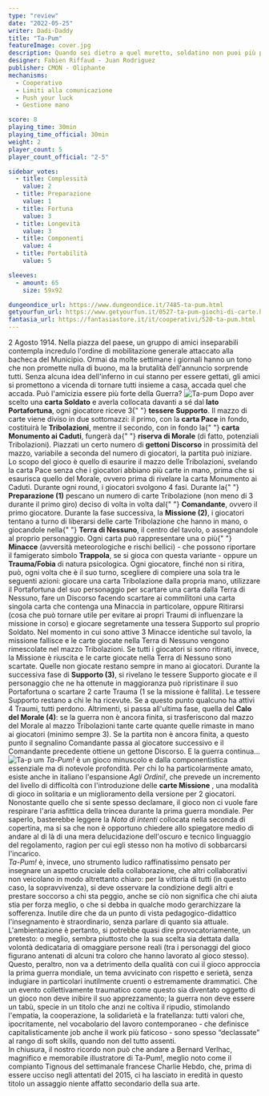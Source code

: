 ```yaml
---
type: "review"
date: "2022-05-25"
writer: Dadi-Daddy
title: "Ta-Pum"
featureImage: cover.jpg
description: Quando sei dietro a quel muretto, soldatino non puoi più parlar! Ta pum, ta pum, ta pum, ta pum...
designer: Fabien Riffaud - Juan Rodriguez
publisher: CMON - Oliphante
mechanisms:
  - Cooperativo
  - Limiti alla comunicazione
  - Push your luck
  - Gestione mano

score: 8
playing_time: 30min
playing_time_official: 30min
weight: 2
player_count: 5
player_count_official: "2-5"

sidebar_votes:
  - title: Complessità
    value: 2
  - title: Preparazione
    value: 1
  - title: Fortuna
    value: 3
  - title: Longevità
    value: 3
  - title: Componenti
    value: 4
  - title: Portabilità
    value: 5

sleeves:
  - amount: 65
    size: 59x92

dungeondice_url: https://www.dungeondice.it/7485-ta-pum.html
getyourfun_url: https://www.getyourfun.it/0527-ta-pum-giochi-di-carte.html
fantasia_url: https://fantasiastore.it/it/cooperativi/520-ta-pum.html
---
```


<Setting>
  2 Agosto 1914. Nella piazza del paese, un gruppo di amici inseparabili
  contempla incredulo l'ordine di mobilitazione generale attaccato alla bacheca
  del Municipio. Ormai da molte settimane i giornali hanno un tono che non
  promette nulla di buono, ma la brutalità dell'annuncio sorprende tutti. Senza
  alcuna idea dell'inferno in cui stanno per essere gettati, gli amici si
  promettono a vicenda di tornare tutti insieme a casa, accada quel che accada.
  Può l'amicizia essere più forte della Guerra?
</Setting>

<img src="./game1.jpg" alt="Ta-pum" />

<Rules>
  Dopo aver scelto una <strong>carta Soldato</strong> e averla collocata davanti
  a sé dal <strong>lato Portafortuna</strong>, ogni giocatore riceve 3{" "}
  <strong>tessere Supporto</strong>. Il mazzo di carte viene diviso in due
  sottomazzi: il primo, con la <strong>carta Pace</strong> in fondo, costituirà
  le <strong>Tribolazioni</strong>, mentre il secondo, con in fondo la{" "}
  <strong>carta Monumento ai Caduti</strong>, fungerà da{" "}
  <strong>riserva di Morale</strong> (di fatto, potenziali Tribolazioni).
  Piazzati un certo numero di <strong>gettoni Discorso</strong> in prossimità
  del mazzo, variabile a seconda del numero di giocatori, la partita può
  iniziare.
  <br />
  Lo scopo del gioco è quello di esaurire il mazzo delle Tribolazioni, svelando
  la carta Pace senza che i giocatori abbiano più carte in mano, prima che si
  esaurisca quello del Morale, ovvero prima di rivelare la carta Monumento ai
  Caduti. Durante ogni round, i giocatori svolgono 4 fasi. Durante la{" "}
  <strong>Preparazione (1)</strong> pescano un numero di carte Tribolazione (non
  meno di 3 durante il primo giro) deciso di volta in volta dal{" "}
  <strong>Comandante</strong>, ovvero il primo giocatore. Durante la fase
  successiva, la <strong>Missione (2)</strong>, i giocatori tentano a turno di
  liberarsi delle carte Tribolazione che hanno in mano, o giocandole nella{" "}
  <strong>Terra di Nessuno</strong>, il centro del tavolo, o assegnandole al
  proprio personaggio. Ogni carta può rappresentare una o più{" "}
  <strong>Minacce</strong> (avversità meteorologiche e rischi bellici) - che
  possono riportare il famigerato simbolo <strong>Trappola</strong>, se si gioca
  con questa variante - oppure un <strong>Trauma/Fobia</strong> di natura
  psicologica. Ogni giocatore, finché non si ritira, può, ogni volta che è il
  suo turno, scegliere di compiere una sola tra le seguenti azioni: giocare una
  carta Tribolazione dalla propria mano, utilizzare il Portafortuna del suo
  personaggio per scartare una carta dalla Terra di Nessuno, fare un Discorso
  facendo scartare ai commilitoni una carta singola carta che contenga una
  Minaccia in particolare, oppure Ritirarsi (cosa che può tornare utile per
  evitare ai propri Traumi di influenzare la missione in corso) e giocare
  segretamente una tessera Supporto sul proprio Soldato. Nel momento in cui sono
  attive 3 Minacce identiche sul tavolo, la missione fallisce e le carte giocate
  nella Terra di Nessuno vengono rimescolate nel mazzo Tribolazioni. Se tutti i
  giocatori si sono ritirati, invece, la Missione è riuscita e le carte giocate
  nella Terra di Nessuno sono scartate. Quelle non giocate restano sempre in
  mano ai giocatori. Durante la successiva fase di <strong>Supporto (3)</strong>,
  si rivelano le tessere Supporto giocate e il personaggio che ne ha ottenute in
  maggioranza può ripristinare il suo Portafortuna o scartare 2 carte Trauma (1 se
  la missione è fallita). Le tessere Supporto restano a chi le ha ricevute. Se a
  questo punto qualcuno ha attivi 4 Traumi, tutti perdono. Altrimenti, si passa all'ultima
  fase, quella del <strong>Calo del Morale (4)</strong>: se la guerra non è ancora
  finita, si trasferiscono dal mazzo del Morale al mazzo Tribolazioni tante carte
  quante quelle rimaste in mano ai giocatori (minimo sempre 3). Se la partita non
  è ancora finita, a questo punto il segnalino Comandante passa al giocatore successivo
  e il Comandante precedente ottiene un gettone Discorso. E la guerra continua…
</Rules>

<img src="./game2.jpg" alt="Ta-p um" />

<Feedback>
  <em>Ta-Pum!</em> è un gioco minuscolo e dalla componentistica essenziale ma di
  notevole profondità. Per chi lo ha particolarmente amato, esiste anche in
  italiano l'espansione <em>Agli Ordini!</em>, che prevede un incremento del
  livello di difficoltà con l'introduzione delle <strong>carte Missione</strong>
  , una modalità di gioco in solitaria e un miglioramento della versione per 2 giocatori.
  <br />
  Nonostante quello che si sente spesso declamare, il gioco non ci vuole fare respirare
  l'aria asfittica della trincea durante la prima guerra mondiale. Per saperlo, basterebbe
  leggere la <em>Nota di intenti</em> collocata nella seconda di copertina, ma si
  sa che non è opportuno chiedere allo spiegatore medio di andare al di là di una
  mera delucidazione dell'oscuro e tecnico linguaggio del regolamento, ragion per
  cui egli stesso non ha motivo di sobbarcarsi l'incarico.
  <br />
  <em>Ta-Pum!</em> è, invece, uno strumento ludico raffinatissimo pensato per insegnare
  un aspetto cruciale della collaborazione, che altri collaborativi non veicolano
  in modo altrettanto chiaro: per la vittoria di tutti (in questo caso, la sopravvivenza),
  si deve osservare la condizione degli altri e prestare soccorso a chi sta peggio,
  anche se ciò non significa che chi aiuta stia per forza meglio, o che si debba
  in qualche modo gerarchizzare la sofferenza. Inutile dire che da un punto di vista
  pedagogico-didattico l'insegnamento è straordinario, senza parlare di quanto sia
  attuale. L'ambientazione è pertanto, si potrebbe quasi dire provocatoriamente,
  un pretesto: o meglio, sembra piuttosto che la sua scelta sia dettata dalla volontà
  dedicataria di omaggiare persone reali (tra i personaggi del gioco figurano antenati
  di alcuni tra coloro che hanno lavorato al gioco stesso). Questo, peraltro, non
  va a detrimento della qualità con cui il gioco approccia la prima guerra mondiale,
  un tema avvicinato con rispetto e serietà, senza indugiare in particolari inutilmente
  cruenti o estremamente drammatici. Che un evento collettivamente traumatico come
  questo sia diventato oggetto di un gioco non deve inibire il suo apprezzamento;
  la guerra non deve essere un tabù, specie in un titolo che anzi ne coltiva il ripudio,
  stimolando l'empatia, la cooperazione, la solidarietà e la fratellanza: tutti valori
  che, ipocritamente, nel vocabolario del lavoro contemporaneo - che definisce capitalisticamente
  job anche il work più faticoso - sono spesso “declassate” al rango di soft skills,
  quando non del tutto assenti.
  <br />
  In chiusura, il nostro ricordo non può che andare a Bernard Verlhac, magnifico
  e memorabile illustratore di Ta-Pum!, meglio noto come il compianto Tignous del
  settimanale francese Charlie Hebdo, che, prima di essere ucciso negli attentati
  del 2015, ci ha lasciato in eredità in questo titolo un assaggio niente affatto
  secondario della sua arte.
</Feedback>
